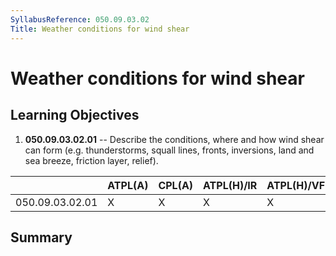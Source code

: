 ```yaml
---
SyllabusReference: 050.09.03.02
Title: Weather conditions for wind shear
---
```


# Weather conditions for wind shear

## Learning Objectives

1.  **050.09.03.02.01** -- Describe the conditions, where and how wind shear can
    form (e.g. thunderstorms, squall lines, fronts, inversions, land and sea
    breeze, friction layer, relief).

|                 | ATPL(A) | CPL(A) | ATPL(H)/IR | ATPL(H)/VFR | CPL(H) | IR  | CBIR(A) |
| --------------- | ------- | ------ | ---------- | ----------- | ------ | --- | ------- |
| 050.09.03.02.01 | X       | X      | X          | X           | X      | X   | X       |

## Summary
